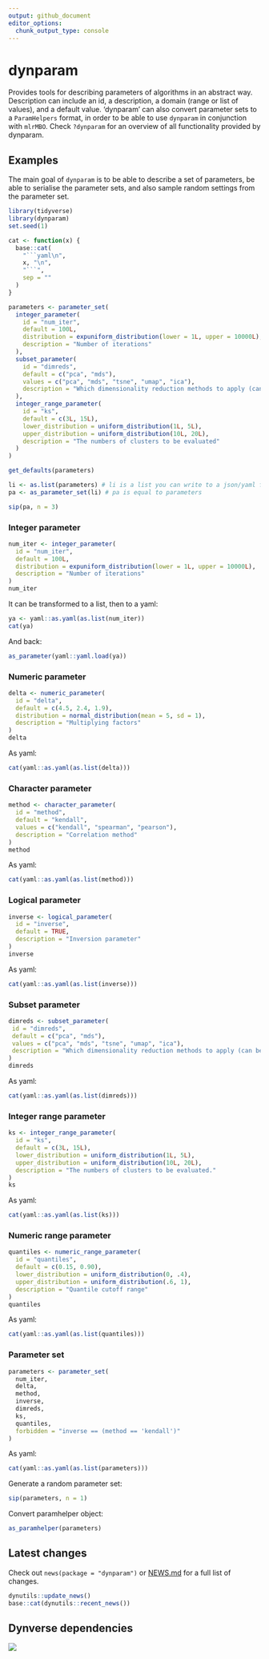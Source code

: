 ```yaml
---
output: github_document
editor_options: 
  chunk_output_type: console
---
```


<!-- README.md is generated from README.Rmd. Please edit that file -->

# dynparam

Provides tools for describing parameters of algorithms in an abstract way. 
Description can include an id, a description, a domain (range or list of values), and a default value. 
'dynparam' can also convert parameter sets to a `ParamHelpers` format, in order to be able to use `dynparam` in conjunction with `mlrMBO`.
Check `?dynparam` for an overview of all functionality provided by dynparam.

## Examples
The main goal of `dynparam` is to be able to describe a set of parameters, 
be able to serialise the parameter sets, and also sample random settings from 
the parameter set.

```r
library(tidyverse)
library(dynparam)
set.seed(1)
```

```r
cat <- function(x) {
  base::cat(
    "```yaml\n",
    x, "\n", 
    "```",
    sep = ""
  )
}
```

```r
parameters <- parameter_set(
  integer_parameter(
    id = "num_iter",
    default = 100L,
    distribution = expuniform_distribution(lower = 1L, upper = 10000L),
    description = "Number of iterations"
  ),
  subset_parameter(
    id = "dimreds",
    default = c("pca", "mds"),
    values = c("pca", "mds", "tsne", "umap", "ica"),
    description = "Which dimensionality reduction methods to apply (can be multiple)"
  ),
  integer_range_parameter(
    id = "ks",
    default = c(3L, 15L),
    lower_distribution = uniform_distribution(1L, 5L),
    upper_distribution = uniform_distribution(10L, 20L),
    description = "The numbers of clusters to be evaluated"
  )
)

get_defaults(parameters)

li <- as.list(parameters) # li is a list you can write to a json/yaml file
pa <- as_parameter_set(li) # pa is equal to parameters

sip(pa, n = 3)
```

### Integer parameter
```r
num_iter <- integer_parameter(
  id = "num_iter", 
  default = 100L,
  distribution = expuniform_distribution(lower = 1L, upper = 10000L),
  description = "Number of iterations"
)
num_iter
```

It can be transformed to a list, then to a yaml:
```r
ya <- yaml::as.yaml(as.list(num_iter))
cat(ya)
```

And back:
```r
as_parameter(yaml::yaml.load(ya))
```

### Numeric parameter
```r
delta <- numeric_parameter(
  id = "delta", 
  default = c(4.5, 2.4, 1.9), 
  distribution = normal_distribution(mean = 5, sd = 1),
  description = "Multiplying factors"
)
delta
```

As yaml:
```r
cat(yaml::as.yaml(as.list(delta)))
```

### Character parameter
```r
method <- character_parameter(
  id = "method", 
  default = "kendall",
  values = c("kendall", "spearman", "pearson"), 
  description = "Correlation method"
)
method
```

As yaml:
```r
cat(yaml::as.yaml(as.list(method)))
```

### Logical parameter
```r
inverse <- logical_parameter(
  id = "inverse",
  default = TRUE, 
  description = "Inversion parameter"
)
inverse
```

As yaml:
```r
cat(yaml::as.yaml(as.list(inverse)))
```

### Subset parameter
```r
dimreds <- subset_parameter(
 id = "dimreds",
 default = c("pca", "mds"),
 values = c("pca", "mds", "tsne", "umap", "ica"),
 description = "Which dimensionality reduction methods to apply (can be multiple)"
)
dimreds
```

As yaml:
```r
cat(yaml::as.yaml(as.list(dimreds)))
```

### Integer range parameter
```r
ks <- integer_range_parameter(
  id = "ks",
  default = c(3L, 15L),
  lower_distribution = uniform_distribution(1L, 5L),
  upper_distribution = uniform_distribution(10L, 20L),
  description = "The numbers of clusters to be evaluated."
)
ks
```

As yaml:
```r
cat(yaml::as.yaml(as.list(ks)))
```

### Numeric range parameter
```r
quantiles <- numeric_range_parameter(
  id = "quantiles",
  default = c(0.15, 0.90),
  lower_distribution = uniform_distribution(0, .4),
  upper_distribution = uniform_distribution(.6, 1),
  description = "Quantile cutoff range"
)
quantiles
```

As yaml:
```r
cat(yaml::as.yaml(as.list(quantiles)))
```

### Parameter set
```r
parameters <- parameter_set(
  num_iter,
  delta,
  method,
  inverse,
  dimreds,
  ks,
  quantiles,
  forbidden = "inverse == (method == 'kendall')"
)
```

As yaml:
```r
cat(yaml::as.yaml(as.list(parameters)))
```

Generate a random parameter set:
```r
sip(parameters, n = 1)
```

Convert paramhelper object:
```r
as_paramhelper(parameters)
```


## Latest changes

Check out `news(package = "dynparam")` or [NEWS.md](inst/NEWS.md) for a full list of changes.

<!-- This section gets automatically generated from inst/NEWS.md, and also generates inst/NEWS -->

```r
dynutils::update_news()
base::cat(dynutils::recent_news())
```

## Dynverse dependencies

<!-- Generated by "update_dependency_graphs.R" in the main dynverse repo -->
![](man/figures/dependencies.png)
